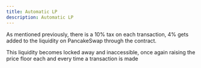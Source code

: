 ```yaml
---
title: Automatic LP
description: Automatic LP
---
```


As mentioned previously, there is a 10% tax on each transaction, 4% gets added to the liquidity on PancakeSwap through the contract.

This liquidity becomes locked away and inaccessible, once again raising the price floor each and every time a transaction is made

